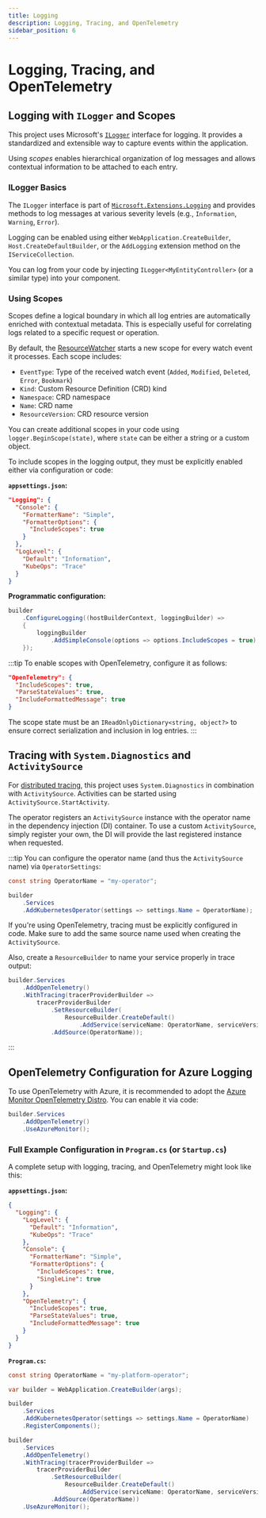 ```yaml
---
title: Logging
description: Logging, Tracing, and OpenTelemetry
sidebar_position: 6
---
```


# Logging, Tracing, and OpenTelemetry

## Logging with `ILogger` and Scopes

This project uses Microsoft's [`ILogger`](https://learn.microsoft.com/en-us/dotnet/core/extensions/logging) interface for logging. It provides a standardized and extensible way to capture events within the application.

Using _scopes_ enables hierarchical organization of log messages and allows contextual information to be attached to each entry.

### ILogger Basics

The `ILogger` interface is part of [`Microsoft.Extensions.Logging`](https://www.nuget.org/packages/Microsoft.Extensions.Logging) and provides methods to log messages at various severity levels (e.g., `Information`, `Warning`, `Error`).

Logging can be enabled using either `WebApplication.CreateBuilder`, `Host.CreateDefaultBuilder`, or the `AddLogging` extension method on the `IServiceCollection`.

You can log from your code by injecting `ILogger<MyEntityController>` (or a similar type) into your component.

### Using Scopes

Scopes define a logical boundary in which all log entries are automatically enriched with contextual metadata. This is especially useful for correlating logs related to a specific request or operation.

By default, the [ResourceWatcher](https://github.com/buehler/dotnet-operator-sdk/blob/main/src/KubeOps.Operator/Watcher/ResourceWatcher%7BTEntity%7D.cs) starts a new scope for every watch event it processes. Each scope includes:

- `EventType`: Type of the received watch event (`Added`, `Modified`, `Deleted`, `Error`, `Bookmark`)
- `Kind`: Custom Resource Definition (CRD) kind
- `Namespace`: CRD namespace
- `Name`: CRD name
- `ResourceVersion`: CRD resource version

You can create additional scopes in your code using `logger.BeginScope(state)`, where `state` can be either a string or a custom object.

To include scopes in the logging output, they must be explicitly enabled either via configuration or code:

**`appsettings.json`:**

```json
"Logging": {
  "Console": {
    "FormatterName": "Simple",
    "FormatterOptions": {
      "IncludeScopes": true
    }
  },
  "LogLevel": {
    "Default": "Information",
    "KubeOps": "Trace"
  }
}
```

**Programmatic configuration:**

```csharp
builder
    .ConfigureLogging((hostBuilderContext, loggingBuilder) =>
    {
        loggingBuilder
            .AddSimpleConsole(options => options.IncludeScopes = true);
    });
```

:::tip
To enable scopes with OpenTelemetry, configure it as follows:

```json
"OpenTelemetry": {
  "IncludeScopes": true,
  "ParseStateValues": true,
  "IncludeFormattedMessage": true
}
```

The scope state must be an `IReadOnlyDictionary<string, object?>` to ensure correct serialization and inclusion in log entries.
:::

## Tracing with `System.Diagnostics` and `ActivitySource`

For [distributed tracing](https://learn.microsoft.com/en-us/dotnet/core/diagnostics/distributed-tracing-concepts), this project uses `System.Diagnostics` in combination with `ActivitySource`.
Activities can be started using `ActivitySource.StartActivity`.

The operator registers an `ActivitySource` instance with the operator name in the dependency injection (DI) container. To use a custom `ActivitySource`, simply register your own, the DI will provide the last registered instance when requested.

:::tip
You can configure the operator name (and thus the `ActivitySource` name) via `OperatorSettings`:

```csharp
const string OperatorName = "my-operator";

builder
    .Services
    .AddKubernetesOperator(settings => settings.Name = OperatorName);
```

If you're using OpenTelemetry, tracing must be explicitly configured in code. Make sure to add the same source name used when creating the `ActivitySource`.

Also, create a `ResourceBuilder` to name your service properly in trace output:

```csharp
builder.Services
    .AddOpenTelemetry()
    .WithTracing(tracerProviderBuilder =>
        tracerProviderBuilder
            .SetResourceBuilder(
                ResourceBuilder.CreateDefault()
                    .AddService(serviceName: OperatorName, serviceVersion: "1.0.0"))
            .AddSource(OperatorName));
```

:::

## OpenTelemetry Configuration for Azure Logging

To use OpenTelemetry with Azure, it is recommended to adopt the [Azure Monitor OpenTelemetry Distro](https://learn.microsoft.com/en-us/azure/azure-monitor/app/opentelemetry-enable).
You can enable it via code:

```csharp
builder.Services
    .AddOpenTelemetry()
    .UseAzureMonitor();
```

### Full Example Configuration in `Program.cs` (or `Startup.cs`)

A complete setup with logging, tracing, and OpenTelemetry might look like this:

**`appsettings.json`:**

```json
{
  "Logging": {
    "LogLevel": {
      "Default": "Information",
      "KubeOps": "Trace"
    },
    "Console": {
      "FormatterName": "Simple",
      "FormatterOptions": {
        "IncludeScopes": true,
        "SingleLine": true
      }
    },
    "OpenTelemetry": {
      "IncludeScopes": true,
      "ParseStateValues": true,
      "IncludeFormattedMessage": true
    }
  }
}
```

**`Program.cs`:**

```csharp
const string OperatorName = "my-platform-operator";

var builder = WebApplication.CreateBuilder(args);

builder
    .Services
    .AddKubernetesOperator(settings => settings.Name = OperatorName)
    .RegisterComponents();

builder
    .Services
    .AddOpenTelemetry()
    .WithTracing(tracerProviderBuilder =>
        tracerProviderBuilder
            .SetResourceBuilder(
                ResourceBuilder.CreateDefault()
                    .AddService(serviceName: OperatorName, serviceVersion: "1.0.0"))
            .AddSource(OperatorName))
    .UseAzureMonitor();
```
